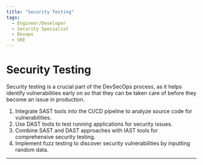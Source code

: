 ```yaml
---
title: "Security Testing"
tags:
  - Engineer/Developer
  - Security Specialist
  - Devops
  - SRE
---
```



<TagProvider>
<TagFilter />

# Security Testing

<TagList tags={frontmatter.tags} />
<AttributionList contributors={frontmatter.contributors} />

Security testing is a crucial part of the DevSecOps process, as it helps identify vulnerabilities early on so that they
can be taken care of before they become an issue in production.

1. Integrate SAST tools into the CI/CD pipeline to analyze source code for vulnerabilities.
2. Use DAST tools to test running applications for security issues.
3. Combine SAST and DAST approaches with IAST tools for comprehensive security testing.
4. Implement fuzz testing to discover security vulnerabilities by inputting random data.

---

</TagProvider>
<ContributeFooter />
